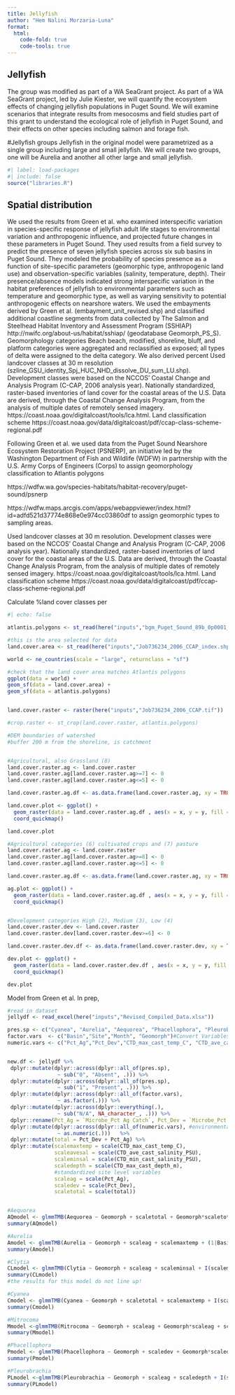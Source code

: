 ```yaml
---
title: Jellyfish
author: "Hem Nalini Morzaria-Luna"
format:
  html:
    code-fold: true
    code-tools: true
---
```


## Jellyfish

The group was modified as part of a WA SeaGrant project.
As part of a WA SeaGrant project, led by Julie Kiester, we will quantify the ecosystem effects of changing jellyfish populations in Puget Sound. We will examine scenarios that integrate results from mesocosms and field studies part of this grant to understand the ecological role of jellyfish in Puget Sound, and their effects on other species including salmon and forage fish.

#Jellyfish groups
Jellyfish in the original model were parametrized as a single group including large and small jellyfish. We will create two groups, one will be Aurelia and another all other large and small jellyfish.

```r

#| label: load-packages
#| include: false
source("libraries.R")
```


## Spatial distribution

We used the results from Green et al. who examined interspecific variation in species-specific response of jellyfish adult life stages to environmental variation and anthropogenic influence, and projected future changes in these parameters in Puget Sound. They used results from a field survey to predict the presence of seven jellyfish species across six sub basins in Puget Sound. They modeled the probability of species presence as a function of site-specific parameters (geomorphic type, anthropogenic land use) and observation-specific variables (salinity, temperature, depth). Their presence/absence models indicated strong interspecific variation in the habitat preferences of jellyfish to environmental parameters such as temperature and geomorphic type, as well as varying sensitivity to potential anthropogenic effects on nearshore waters. We used the embayments derived by Green et al. (embayment_unit_revised.shp) and classified additional coastline segments from data collected by The Salmon and Steelhead Habitat Inventory and Assessment Program (SSHIAP) http://nwifc.org/about-us/habitat/sshiap/ (geodatabase Geomorph_PS_S). Geomorphology categories Beach beach, modified, shoreline, bluff, and platform categories were aggregated and reclassified as exposed; all types of delta were assigned to the delta category. 
We also derived percent Used landcover classes at 30 m resolution (szline_GSU_identity_Spj_HUC_NHD_dissolve_DU_sum_LU.shp). Development classes were based on the NCCOS' Coastal Change and Analysis Program (C-CAP, 2006 analysis year). Nationally standardized, raster-based inventories of land cover for the coastal areas of the U.S. Data are derived, through the Coastal Change Analysis Program, from the analysis of multiple dates of remotely sensed imagery. https://coast.noaa.gov/digitalcoast/tools/lca.html. Land classification scheme https://coast.noaa.gov/data/digitalcoast/pdf/ccap-class-scheme-regional.pdf

Following Green et al. we used data from the Puget Sound Nearshore Ecosystem Restoration Project (PSNERP), an initiative led by the Washington Department of Fish and Wildlife (WDFW) in partnership with the U.S. Army Corps of Engineers (Corps) to assign geomorphology classification to Atlantis polygons

https://wdfw.wa.gov/species-habitats/habitat-recovery/puget-sound/psnerp

https://wdfw.maps.arcgis.com/apps/webappviewer/index.html?id=adfd521d37774e868e0e974cc03860df to assign geomorphic types to sampling areas.

Used landcover classes at 30 m resolution. Development classes were based on the NCCOS' Coastal Change and Analysis Program (C-CAP, 2006 analysis year). Nationally standardized, raster-based inventories of land cover for the coastal areas of the U.S. Data are derived, through the Coastal Change Analysis Program, from the analysis of multiple dates of remotely sensed imagery. https://coast.noaa.gov/digitalcoast/tools/lca.html. Land classification scheme https://coast.noaa.gov/data/digitalcoast/pdf/ccap-class-scheme-regional.pdf

Calculate %land cover classes per

```r
#| echo: false

atlantis.polygons <- st_read(here("inputs","bgm_Puget_Sound_89b_0p0001_NAD83.shp"))

#this is the area selected for data 
land.cover.area <- st_read(here("inputs","Job736234_2006_CCAP_index.shp"))

world <- ne_countries(scale = "large", returnclass = "sf")

#check that the land cover area matches Atlantis polygons
ggplot(data = world) +
geom_sf(data = land.cover.area) +
geom_sf(data = atlantis.polygons)


land.cover.raster <- raster(here("inputs","Job736234_2006_CCAP.tif"))

#crop.raster <- st_crop(land.cover.raster, atlantis.polygons)

#DEM boundaries of watershed
#buffer 200 m from the shoreline, is catchment


#Agricultural, also Grassland (8)
land.cover.raster.ag <- land.cover.raster
land.cover.raster.ag[land.cover.raster.ag>=7] <- 0
land.cover.raster.ag[land.cover.raster.ag<=5] <- 0

land.cover.raster.ag.df <- as.data.frame(land.cover.raster.ag, xy = TRUE)

land.cover.plot <- ggplot() +
  geom_raster(data = land.cover.raster.ag.df , aes(x = x, y = y, fill = Job736234_2006_CCAP)) + 
  coord_quickmap() 

land.cover.plot

#Agricultural categories (6) cultivated crops and (7) pasture
land.cover.raster.ag <- land.cover.raster
land.cover.raster.ag[land.cover.raster.ag>=8] <- 0
land.cover.raster.ag[land.cover.raster.ag<=5] <- 0

land.cover.raster.ag.df <- as.data.frame(land.cover.raster.ag, xy = TRUE)

ag.plot <- ggplot() +
  geom_raster(data = land.cover.raster.ag.df , aes(x = x, y = y, fill = Job736234_2006_CCAP)) + 
  coord_quickmap() 


#Development categories High (2), Medium (3), Low (4)
land.cover.raster.dev <- land.cover.raster
land.cover.raster.dev[land.cover.raster.dev>=6] <- 0

land.cover.raster.dev.df <- as.data.frame(land.cover.raster.dev, xy = TRUE)

dev.plot <- ggplot() +
  geom_raster(data = land.cover.raster.dev.df , aes(x = x, y = y, fill = Job736234_2006_CCAP)) + 
  coord_quickmap() 

dev.plot
```


Model from Green et al. In prep,

```r
#read in dataset 
jellydf <- read_excel(here("inputs","Revised_Compiled_Data.xlsx"))

pres.sp <- c("Cyanea", "Aurelia", "Aequorea", "Phacellophora", "Pleurobrachia", "Mitrocoma", "Clytia")
factor.vars  <- c("Basin","Site","Month", "Geomorph")#Convert Variables to Factors and Numerics
numeric.vars <- c("Pct_Ag","Pct_Dev","CTD_max_cast_temp_C", "CTD_ave_cast_salinity_PSU", "CTD_max_cast_depth_m", "CTD_min_cast_salinity_PSU")


new.df <- jellydf %>% 
 dplyr::mutate(dplyr::across(dplyr::all_of(pres.sp), 
                ~ sub("0", "Absent", .))) %>% 
 dplyr::mutate(dplyr::across(dplyr::all_of(pres.sp), 
                ~ sub("1", "Present", .))) %>% 
 dplyr::mutate(dplyr::across(dplyr::all_of(factor.vars), 
                ~ as.factor(.))) %>% 
 dplyr::mutate(dplyr::across(dplyr::everything(.), 
                ~ sub("N/A", NA_character_, .))) %>% 
 dplyr::rename(Pct_Ag = `Microbe_Pct Ag Catch`, Pct_Dev = `Microbe_Pct Dev Catch`) %>% #landscape variables
 dplyr::mutate(dplyr::across(dplyr::all_of(numeric.vars), #environmental variables
                ~ as.numeric(.)))   %>% 
 dplyr::mutate(total = Pct_Dev + Pct_Ag) %>%   
 dplyr::mutate(scalemaxtemp = scale(CTD_max_cast_temp_C), 
               scaleavesal = scale(CTD_ave_cast_salinity_PSU),
               scaleminsal = scale(CTD_min_cast_salinity_PSU),
               scaledepth = scale(CTD_max_cast_depth_m),
               #standardized site level variables 
               scaleag = scale(Pct_Ag), 
               scaledev = scale(Pct_Dev),
               scaletotal = scale(total))


#Aequorea
AQmodel <- glmmTMB(Aequorea ~ Geomorph + scaletotal + Geomorph*scaletotal + scalemaxtemp + I(scalemaxtemp^2) + scaleavesal + (1|Basin) + ar1(Month-1|Basin), data = jellydf, family = "binomial", na.action = "na.omit")
summary(AQmodel)

#Aurelia 
Amodel <- glmmTMB(Aurelia ~ Geomorph + scaleag + scalemaxtemp + (1|Basin) + ar1(Month-1|Basin), data = jellydf, family = "binomial", na.action = "na.omit")
summary(Amodel)

#Clytia
CLmodel <- glmmTMB(Clytia ~ Geomorph + scaleag + scaleminsal + I(scaleminsal^2) + scaledepth + (1|Basin) + ar1(Month-1|Basin), data = jellydf, family = "binomial", na.action = "na.omit")
summary(CLmodel)
#the results for this model do not line up!

#Cyanea 
Cmodel <- glmmTMB(Cyanea ~ Geomorph + scaletotal + scalemaxtemp + I(scalemaxtemp^2) + scaledepth + (1|Basin) + ar1(Month-1|Basin), data = jellydf, family = "binomial", na.action = "na.omit")
summary(Cmodel)

#Mitrocoma
Mmodel <-glmmTMB(Mitrocoma ~ Geomorph + scaleag + Geomorph*scaleag + scalemaxtemp + scaleavesal + (1|Basin) + ar1(Month-1|Basin), data = jellydf, family = "binomial", na.action = "na.omit")
summary(Mmodel)

#Phacellophora
Pmodel <- glmmTMB(Phacellophora ~ Geomorph + scaledev + Geomorph*scaledev + scalemaxtemp + I(scalemaxtemp^2) + scaleavesal + (1|Basin) + ar1(Month-1|Basin), data = jellydf, family = "binomial", na.action = "na.omit")
summary(Pmodel)

#Pleurobrachia 
PLmodel <-glmmTMB(Pleurobrachia ~ Geomorph + scaleag + scaledepth + I(scaledepth^2) + scaleavesal + (1|Basin) + ar1(Month-1|Basin), data = jellydf, family = "binomial", na.action = "na.omit")
summary(PLmodel)

```

